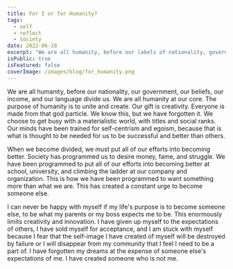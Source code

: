 ```yaml
---
title: For I or for Humanity?
tags:
  - self
  - reflect
  - society
date: 2022-06-10
excerpt: "We are all humanity, before our labels of nationality, government, beliefs, income and language divide us. We are all the same at the core. Our purpose is to unite and create, our gift is our creativity. "
isPublic: true
isFeatured: false
coverImage: /images/blog/for_humanity.png
---
```


We are all humanity, before our nationality, our government, our beliefs, our income, and our language divide us.
We are all humanity at our core.
The purpose of humanity is to unite and create.
Our gift is creativity.
Everyone is made from that god particle.
We know this, but we have forgotten it.
We choose to get busy with a materialistic world, with titles and social ranks.
Our minds have been trained for self-centrism and egoism, because that is what is thought to be needed for us to be successful and better than others.

When we become divided, we must put all of our efforts into becoming better.
Society has programmed us to desire money, fame, and struggle.
We have been programmed to put all of our efforts into becoming better at school, university, and climbing the ladder at our company and organization.
This is how we have been programmed to want something more than what we are.
This has created a constant urge to become someone else.

I can never be happy with myself if my life's purpose is to become someone else, to be what my parents or my boss expects me to be.
This enormously limits creativity and innovation.
I have given up myself to the expectations of others, I have sold myself for acceptance, and I am stuck with myself because I fear that the self-image I have created of myself will be destroyed by failure or I will disappear from my community that I feel I need to be a part of.
I have forgotten my dreams at the expense of someone else's expectations of me.
I have created someone who is not me.
